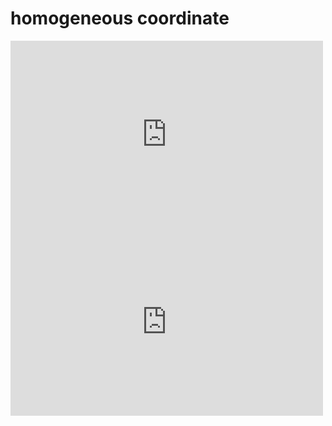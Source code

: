 # homogeneous coordinate

::: {show-in="html"}
<iframe width=500 height=300 frameborder="0" allowfullscreen src="https://www.youtube.com/embed/EKN7dTJ4ep8?start=2263"></iframe>

<iframe width=500 height=300 frameborder="0" allowfullscreen src="https://www.youtube.com/embed/1z1S2kQKXDs?start=3082"></iframe>
:::